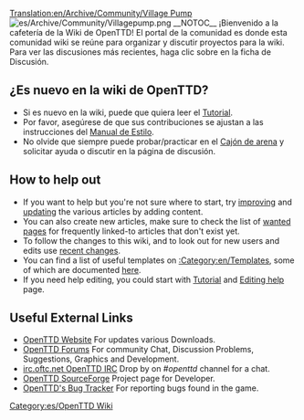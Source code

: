 [[Translation:en/Archive/Community/Village Pump]]
{{es/Traducción|en/Archive/Community/Village Pump|50}}
[[File:es/Archive/Community/Villagepump.png|right]]
__NOTOC__
¡Bienvenido a la cafetería de la Wiki de OpenTTD! El portal de la comunidad es donde esta comunidad wiki se reúne para organizar y discutir proyectos para la wiki. Para ver las discusiones más recientes, haga clic sobre en la ficha de Discusión.

==¿Es nuevo en la wiki de OpenTTD? ==
* Si es nuevo en la wiki, puede que quiera leer el [[es/Tutorial|Tutorial]].
* Por favor, asegúrese de que sus contribuciones se ajustan a las instrucciones del [[es/Wiki/Manual de Estilo|Manual de Estilo]].
* No olvide que siempre puede probar/practicar en el [[es/Cajón de arena|Cajón de arena]] y solicitar ayuda o discutir en la página de discusión.

{{es/Pendiente de traducción|}}

==How to help out==
* If you want to help but you're not sure where to start, try [[:Category:en/Articles to be expanded|improving]] and [[:Category:en/Articles to be updated|updating]] the various articles by adding content. 
* You can also create new articles, make sure to check the list of [[Special:Wantedpages|wanted pages]] for frequently linked-to articles that don't exist yet.
* To follow the changes to this wiki, and to look out for new users and edits use [[Special:RecentChanges|recent changes]].
* You can find a list of useful templates on [[:Category:en/Templates]], some of which are documented [[en/Wiki/Templates|here]].
* If you need help editing, you could start with [[en/Tutorial|Tutorial]] and [[en/Editing help|Editing help]] page.


== Useful External Links ==
* [http://www.openttd.org/ OpenTTD Website] For updates various Downloads.
* [http://forum.openttd.org OpenTTD Forums] For community Chat, Discussion Problems, Suggestions, Graphics and Development.
* [irc://irc.oftc.net/openttd irc.oftc.net OpenTTD  IRC] Drop by on ''#openttd'' channel for a chat.
* [http://sourceforge.net/projects/openttd/ OpenTTD SourceForge] Project page for Developer.
* [http://bugs.openttd.org/ OpenTTD's Bug Tracker] For reporting bugs found in the game.

[[Category:es/OpenTTD Wiki]]